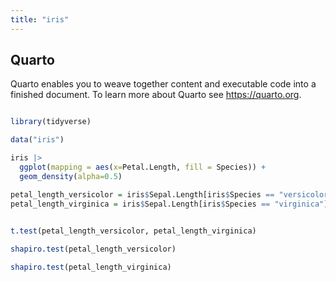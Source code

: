 ---
title: "iris"
---

## Quarto

Quarto enables you to weave together content and executable code into a finished document. To learn more about Quarto see <https://quarto.org>.

```{r}
```

```{r}
library(tidyverse)
```

```{r}
data("iris")
```

```{r}
iris |>
  ggplot(mapping = aes(x=Petal.Length, fill = Species)) +
  geom_density(alpha=0.5)
```

```{r}
petal_length_versicolor = iris$Sepal.Length[iris$Species == "versicolor"]
petal_length_virginica = iris$Sepal.Length[iris$Species == "virginica"]
  
```

```{r}
t.test(petal_length_versicolor, petal_length_virginica)
```

```{r}
shapiro.test(petal_length_versicolor)
```

```{r}
shapiro.test(petal_length_virginica)    
```
